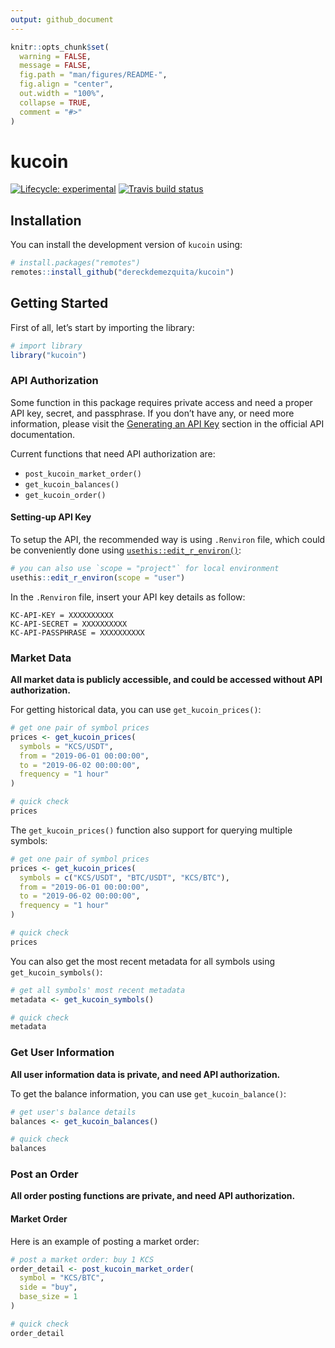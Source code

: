 ```yaml
---
output: github_document
---
```


```r
knitr::opts_chunk$set(
  warning = FALSE,
  message = FALSE,
  fig.path = "man/figures/README-",
  fig.align = "center",
  out.width = "100%",
  collapse = TRUE,
  comment = "#>"
)
```

# kucoin

<!-- badges: start -->
[![Lifecycle: experimental](https://img.shields.io/badge/lifecycle-experimental-orange.svg)](https://www.tidyverse.org/lifecycle/#experimental)
[![Travis build status](https://travis-ci.org/dereckdemezquita/kucoin.svg?branch=master)](https://travis-ci.org/dereckdemezquita/kucoin)
<!-- badges: end -->

## Installation

You can install the development version of `kucoin` using:

```r
# install.packages("remotes")
remotes::install_github("dereckdemezquita/kucoin")
```

## Getting Started

First of all, let's start by importing the library:

```r
# import library
library("kucoin")
```

### API Authorization

Some function in this package requires private access and need a proper API key, secret, and passphrase. If you don't have any, or need more information, please visit the [Generating an API Key](https://docs.kucoin.com/#generating-an-api-key){target="_blank} section in the official API documentation.

Current functions that need API authorization are:

* `post_kucoin_market_order()`
* `get_kucoin_balances()`
* `get_kucoin_order()`

#### Setting-up API Key

To setup the API, the recommended way is using `.Renviron` file, which could be conveniently done using [`usethis::edit_r_environ()`](https://usethis.r-lib.org/reference/edit.html){target="_blank"}:

```r
# you can also use `scope = "project"` for local environment
usethis::edit_r_environ(scope = "user")
```

In the `.Renviron` file, insert your API key details as follow:

```
KC-API-KEY = XXXXXXXXXX
KC-API-SECRET = XXXXXXXXXX
KC-API-PASSPHRASE = XXXXXXXXXX
```

### Market Data

**All market data is publicly accessible, and could be accessed without API authorization.**

For getting historical data, you can use `get_kucoin_prices()`:

```r
# get one pair of symbol prices
prices <- get_kucoin_prices(
  symbols = "KCS/USDT",
  from = "2019-06-01 00:00:00",
  to = "2019-06-02 00:00:00",
  frequency = "1 hour"
)

# quick check
prices
```

The `get_kucoin_prices()` function also support for querying multiple symbols:

```r
# get one pair of symbol prices
prices <- get_kucoin_prices(
  symbols = c("KCS/USDT", "BTC/USDT", "KCS/BTC"),
  from = "2019-06-01 00:00:00",
  to = "2019-06-02 00:00:00",
  frequency = "1 hour"
)

# quick check
prices
```

You can also get the most recent metadata for all symbols using `get_kucoin_symbols()`:

```r
# get all symbols' most recent metadata
metadata <- get_kucoin_symbols()

# quick check
metadata
```

### Get User Information

**All user information data is private, and need API authorization.**

To get the balance information, you can use `get_kucoin_balance()`:

```r
# get user's balance details
balances <- get_kucoin_balances()

# quick check
balances
```

### Post an Order

**All order posting functions are private, and need API authorization.**

#### Market Order

Here is an example of posting a market order:

```r
# post a market order: buy 1 KCS
order_detail <- post_kucoin_market_order(
  symbol = "KCS/BTC",
  side = "buy",
  base_size = 1
)

# quick check
order_detail
```

